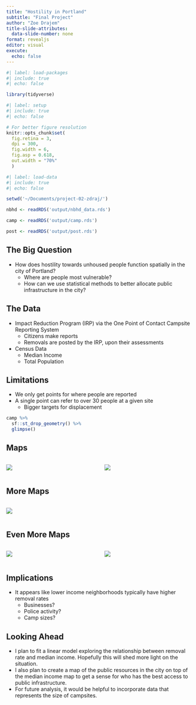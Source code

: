 ```yaml
---
title: "Hostility in Portland"
subtitle: "Final Project"
author: "Zoe Drajem"
title-slide-attributes:
  data-slide-number: none
format: revealjs
editor: visual
execute:
  echo: false
---
```


```r
#| label: load-packages
#| include: true
#| echo: false

library(tidyverse)
```

```r
#| label: setup
#| include: true
#| echo: false

# For better figure resolution
knitr::opts_chunk$set(
  fig.retina = 3, 
  dpi = 300, 
  fig.width = 6, 
  fig.asp = 0.618, 
  out.width = "70%"
  )
```

```r
#| label: load-data
#| include: true
#| echo: false

setwd('~/Documents/project-02-zdraj/')

nbhd <- readRDS('output/nbhd_data.rds')

camp <- readRDS('output/camp.rds')

post <- readRDS('output/post.rds')

```

## The Big Question

+ How does hostility towards unhoused people function spatially in the city of Portland? 
  - Where are people most vulnerable? 
  - How can we use statistical methods to better allocate public infrastructure in the city?


## The Data
  
+ Impact Reduction Program (IRP) via the One Point of Contact Campsite Reporting System
  - Citizens make reports
  - Removals are posted by the IRP, upon their assessments
  
+ Census Data
  - Median Income 
  - Total Population
  
## Limitations

+ We only get points for where people are reported
+ A single point can refer to over 30 people at a given site
  - Bigger targets for displacement

```r
camp %>%
  sf::st_drop_geometry() %>%
  glimpse()
```

## Maps

:::: {.columns}

::: {.column width="50%"}
![](output/Map1.png) 
:::

::: {.column width="50%"}
![](output/Map2.png)
:::

::::

## More Maps
:::: {.columns}

::: {.column width="60%"}
![](output/Map3.png)
:::

::::

## Even More Maps {.smaller}
::::{.columns}

:::{.column width="50%"}

![](output/Map5.png)
:::
::: {.column width="50%"}
![](output/Map4.png)
:::

::::

## Implications 

+ It appears like lower income neighborhoods typically have higher removal rates 
  - Businesses?
  - Police activity? 
  - Camp sizes?
  
## Looking Ahead

+ I plan to fit a linear model exploring the relationship between removal rate and median income. Hopefully this will shed more light on the situation.
+ I also plan to create a map of the public resources in the city on top of the median income map to get a sense for who has the best access to public infrastructure. 
+ For future analysis, it would be helpful to incorporate data that represents the size of campsites. 
